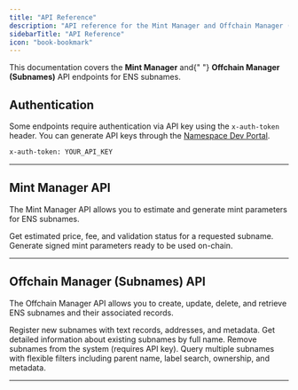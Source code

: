 ```yaml
---
title: "API Reference"
description: "API reference for the Mint Manager and Offchain Manager (Subnames) APIs with authentication and endpoints."
sidebarTitle: "API Reference"
icon: "book-bookmark"
---
```


<Note>
  This documentation covers the <strong>Mint Manager</strong> and{" "}
  <strong>Offchain Manager (Subnames)</strong> API endpoints for ENS subnames.

</Note>

## Authentication

Some endpoints require authentication via API key using the `x-auth-token` header. You can generate API keys through the [Namespace Dev Portal](https://dev.namespace.ninja/).

```bash
x-auth-token: YOUR_API_KEY
```

---

## Mint Manager API

The Mint Manager API allows you to estimate and generate mint parameters for ENS subnames.

<CardGroup cols={2}>
  <Card
    title="Estimate Mint Parameters"
    icon="calculator"
    href="/api-reference/mint-manager/estimate-mint-params"
    arrow="true"
  >
    Get estimated price, fee, and validation status for a requested subname.
  </Card>
  <Card
    title="Generate Mint Parameters"
    icon="key"
    href="/api-reference/mint-manager/generate-mint-params"
    arrow="true"
  >
    Generate signed mint parameters ready to be used on-chain.
  </Card>
</CardGroup>

---

## Offchain Manager (Subnames) API

The Offchain Manager API allows you to create, update, delete, and retrieve ENS subnames and their associated records.

<CardGroup cols={2}>
  <Card
    title="Create Subnames"
    icon="plus"
    href="/api-reference/subnames/create-or-update-a-subname"
    arrow="true"
  >
    Register new subnames with text records, addresses, and metadata.
  </Card>
  <Card
    title="Retrieve Subnames"
    icon="info"
    href="/api-reference/subnames/get-subname-by-full-name"
    arrow="true"
  >
    Get detailed information about existing subnames by full name.
  </Card>
  <Card
    title="Delete Subnames"
    icon="trash"
    href="/api-reference/subnames/delete-a-subname"
    arrow="true"
  >
    Remove subnames from the system (requires API key).
  </Card>
  <Card
    title="Search Subnames"
    icon="search"
    href="/api-reference/subnames/query-subnames"
    arrow="true"
  >
    Query multiple subnames with flexible filters including parent name, label
    search, ownership, and metadata.
  </Card>
</CardGroup>

---
